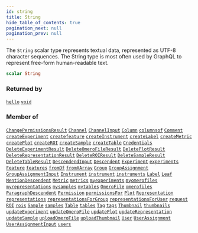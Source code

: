 ```yaml
---
id: string
title: String
hide_table_of_contents: true
pagination_next: null
pagination_prev: null
---
```








The `String` scalar type represents textual data, represented as UTF-8 character sequences. The String type is most often used by GraphQL to represent free-form human-readable text.

```graphql
scalar String
```




### Returned by

[`hello`](/docs/schemas/mikro/queries/hello)  <Badge class="secondary" text="query"/><Bullet />[`void`](/docs/schemas/mikro/queries/void)  <Badge class="secondary" text="query"/>

### Member of

[`ChangePermissionsResult`](/docs/schemas/mikro/objects/change-permissions-result)  <Badge class="secondary" text="object"/><Bullet />[`Channel`](/docs/schemas/mikro/objects/channel)  <Badge class="secondary" text="object"/><Bullet />[`ChannelInput`](/docs/schemas/mikro/inputs/channel-input)  <Badge class="secondary" text="input"/><Bullet />[`Column`](/docs/schemas/mikro/objects/column)  <Badge class="secondary" text="object"/><Bullet />[`columnsof`](/docs/schemas/mikro/queries/columnsof)  <Badge class="secondary" text="query"/><Bullet />[`Comment`](/docs/schemas/mikro/objects/comment)  <Badge class="secondary" text="object"/><Bullet />[`createExperiment`](/docs/schemas/mikro/mutations/create-experiment)  <Badge class="secondary" text="mutation"/><Bullet />[`createfeature`](/docs/schemas/mikro/mutations/createfeature)  <Badge class="secondary" text="mutation"/><Bullet />[`createInstrument`](/docs/schemas/mikro/mutations/create-instrument)  <Badge class="secondary" text="mutation"/><Bullet />[`createLabel`](/docs/schemas/mikro/mutations/create-label)  <Badge class="secondary" text="mutation"/><Bullet />[`createMetric`](/docs/schemas/mikro/mutations/create-metric)  <Badge class="secondary" text="mutation"/><Bullet />[`createPlot`](/docs/schemas/mikro/mutations/create-plot)  <Badge class="secondary" text="mutation"/><Bullet />[`createROI`](/docs/schemas/mikro/mutations/create-roi)  <Badge class="secondary" text="mutation"/><Bullet />[`createSample`](/docs/schemas/mikro/mutations/create-sample)  <Badge class="secondary" text="mutation"/><Bullet />[`createTable`](/docs/schemas/mikro/mutations/create-table)  <Badge class="secondary" text="mutation"/><Bullet />[`Credentials`](/docs/schemas/mikro/objects/credentials)  <Badge class="secondary" text="object"/><Bullet />[`DeleteExperimentResult`](/docs/schemas/mikro/objects/delete-experiment-result)  <Badge class="secondary" text="object"/><Bullet />[`DeleteOmeroFileResult`](/docs/schemas/mikro/objects/delete-omero-file-result)  <Badge class="secondary" text="object"/><Bullet />[`DeletePlotResult`](/docs/schemas/mikro/objects/delete-plot-result)  <Badge class="secondary" text="object"/><Bullet />[`DeleteRepresentationResult`](/docs/schemas/mikro/objects/delete-representation-result)  <Badge class="secondary" text="object"/><Bullet />[`DeleteROIResult`](/docs/schemas/mikro/objects/delete-roiresult)  <Badge class="secondary" text="object"/><Bullet />[`DeleteSampleResult`](/docs/schemas/mikro/objects/delete-sample-result)  <Badge class="secondary" text="object"/><Bullet />[`DeleteTableResult`](/docs/schemas/mikro/objects/delete-table-result)  <Badge class="secondary" text="object"/><Bullet />[`DescendendInput`](/docs/schemas/mikro/inputs/descendend-input)  <Badge class="secondary" text="input"/><Bullet />[`Descendent`](/docs/schemas/mikro/interfaces/descendent)  <Badge class="secondary" text="interface"/><Bullet />[`Experiment`](/docs/schemas/mikro/objects/experiment)  <Badge class="secondary" text="object"/><Bullet />[`experiments`](/docs/schemas/mikro/queries/experiments)  <Badge class="secondary" text="query"/><Bullet />[`Feature`](/docs/schemas/mikro/objects/feature)  <Badge class="secondary" text="object"/><Bullet />[`features`](/docs/schemas/mikro/queries/features)  <Badge class="secondary" text="query"/><Bullet />[`fromDf`](/docs/schemas/mikro/mutations/from-df)  <Badge class="secondary" text="mutation"/><Bullet />[`fromXArray`](/docs/schemas/mikro/mutations/from-xarray)  <Badge class="secondary" text="mutation"/><Bullet />[`Group`](/docs/schemas/mikro/objects/group)  <Badge class="secondary" text="object"/><Bullet />[`GroupAssignment`](/docs/schemas/mikro/objects/group-assignment)  <Badge class="secondary" text="object"/><Bullet />[`GroupAssignmentInput`](/docs/schemas/mikro/inputs/group-assignment-input)  <Badge class="secondary" text="input"/><Bullet />[`Instrument`](/docs/schemas/mikro/objects/instrument)  <Badge class="secondary" text="object"/><Bullet />[`instrument`](/docs/schemas/mikro/queries/instrument)  <Badge class="secondary" text="query"/><Bullet />[`instruments`](/docs/schemas/mikro/queries/instruments)  <Badge class="secondary" text="query"/><Bullet />[`Label`](/docs/schemas/mikro/objects/label)  <Badge class="secondary" text="object"/><Bullet />[`Leaf`](/docs/schemas/mikro/objects/leaf)  <Badge class="secondary" text="object"/><Bullet />[`MentionDescendent`](/docs/schemas/mikro/objects/mention-descendent)  <Badge class="secondary" text="object"/><Bullet />[`Metric`](/docs/schemas/mikro/objects/metric)  <Badge class="secondary" text="object"/><Bullet />[`metrics`](/docs/schemas/mikro/queries/metrics)  <Badge class="secondary" text="query"/><Bullet />[`myexperiments`](/docs/schemas/mikro/queries/myexperiments)  <Badge class="secondary" text="query"/><Bullet />[`myomerofiles`](/docs/schemas/mikro/queries/myomerofiles)  <Badge class="secondary" text="query"/><Bullet />[`myrepresentations`](/docs/schemas/mikro/queries/myrepresentations)  <Badge class="secondary" text="query"/><Bullet />[`mysamples`](/docs/schemas/mikro/queries/mysamples)  <Badge class="secondary" text="query"/><Bullet />[`mytables`](/docs/schemas/mikro/queries/mytables)  <Badge class="secondary" text="query"/><Bullet />[`OmeroFile`](/docs/schemas/mikro/objects/omero-file)  <Badge class="secondary" text="object"/><Bullet />[`omerofiles`](/docs/schemas/mikro/queries/omerofiles)  <Badge class="secondary" text="query"/><Bullet />[`ParagraphDescendent`](/docs/schemas/mikro/objects/paragraph-descendent)  <Badge class="secondary" text="object"/><Bullet />[`Permission`](/docs/schemas/mikro/objects/permission)  <Badge class="secondary" text="object"/><Bullet />[`permissionsFor`](/docs/schemas/mikro/queries/permissions-for)  <Badge class="secondary" text="query"/><Bullet />[`Plot`](/docs/schemas/mikro/objects/plot)  <Badge class="secondary" text="object"/><Bullet />[`Representation`](/docs/schemas/mikro/objects/representation)  <Badge class="secondary" text="object"/><Bullet />[`representations`](/docs/schemas/mikro/queries/representations)  <Badge class="secondary" text="query"/><Bullet />[`representationsForGroup`](/docs/schemas/mikro/queries/representations-for-group)  <Badge class="secondary" text="query"/><Bullet />[`representationsForUser`](/docs/schemas/mikro/queries/representations-for-user)  <Badge class="secondary" text="query"/><Bullet />[`request`](/docs/schemas/mikro/queries/request)  <Badge class="secondary" text="query"/><Bullet />[`ROI`](/docs/schemas/mikro/objects/roi)  <Badge class="secondary" text="object"/><Bullet />[`rois`](/docs/schemas/mikro/queries/rois)  <Badge class="secondary" text="query"/><Bullet />[`Sample`](/docs/schemas/mikro/objects/sample)  <Badge class="secondary" text="object"/><Bullet />[`samples`](/docs/schemas/mikro/queries/samples)  <Badge class="secondary" text="query"/><Bullet />[`Table`](/docs/schemas/mikro/objects/table)  <Badge class="secondary" text="object"/><Bullet />[`tables`](/docs/schemas/mikro/queries/tables)  <Badge class="secondary" text="query"/><Bullet />[`Tag`](/docs/schemas/mikro/objects/tag)  <Badge class="secondary" text="object"/><Bullet />[`tags`](/docs/schemas/mikro/queries/tags)  <Badge class="secondary" text="query"/><Bullet />[`Thumbnail`](/docs/schemas/mikro/objects/thumbnail)  <Badge class="secondary" text="object"/><Bullet />[`thumbnails`](/docs/schemas/mikro/queries/thumbnails)  <Badge class="secondary" text="query"/><Bullet />[`updateExperiment`](/docs/schemas/mikro/mutations/update-experiment)  <Badge class="secondary" text="mutation"/><Bullet />[`updateOmeroFile`](/docs/schemas/mikro/mutations/update-omero-file)  <Badge class="secondary" text="mutation"/><Bullet />[`updatePlot`](/docs/schemas/mikro/mutations/update-plot)  <Badge class="secondary" text="mutation"/><Bullet />[`updateRepresentation`](/docs/schemas/mikro/mutations/update-representation)  <Badge class="secondary" text="mutation"/><Bullet />[`updateSample`](/docs/schemas/mikro/mutations/update-sample)  <Badge class="secondary" text="mutation"/><Bullet />[`uploadOmeroFile`](/docs/schemas/mikro/mutations/upload-omero-file)  <Badge class="secondary" text="mutation"/><Bullet />[`uploadThumbnail`](/docs/schemas/mikro/mutations/upload-thumbnail)  <Badge class="secondary" text="mutation"/><Bullet />[`User`](/docs/schemas/mikro/objects/user)  <Badge class="secondary" text="object"/><Bullet />[`UserAssignment`](/docs/schemas/mikro/objects/user-assignment)  <Badge class="secondary" text="object"/><Bullet />[`UserAssignmentInput`](/docs/schemas/mikro/inputs/user-assignment-input)  <Badge class="secondary" text="input"/><Bullet />[`users`](/docs/schemas/mikro/queries/users)  <Badge class="secondary" text="query"/>



